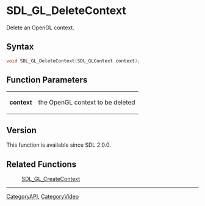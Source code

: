 = SDL_GL_DeleteContext =

Delete an OpenGL context.

== Syntax ==

<syntaxhighlight lang='c'>
void SDL_GL_DeleteContext(SDL_GLContext context);
</syntaxhighlight>

== Function Parameters ==

{|
|'''context'''
|the OpenGL context to be deleted
|}

== Version ==

This function is available since SDL 2.0.0.

== Related Functions ==

:[[SDL_GL_CreateContext]]

----
[[CategoryAPI]], [[CategoryVideo]]


